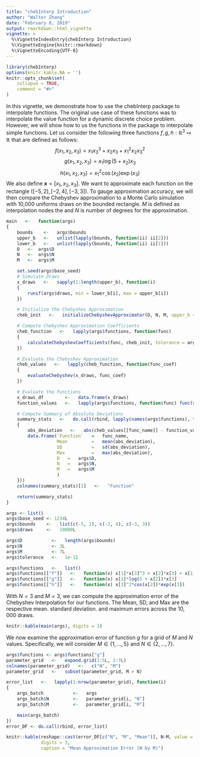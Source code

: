 ```yaml
---
title: "chebInterp Introduction"
author: "Walter Zhang"
date: "February 8, 2019"
output: rmarkdown::html_vignette
vignette: >
  %\VignetteIndexEntry{chebInterp Introduction}
  %\VignetteEngine{knitr::rmarkdown}
  %\VignetteEncoding{UTF-8}
---
```


```r
library(chebInterp)
options(knitr.kable.NA = '')
knitr::opts_chunk$set(
    collapse = TRUE,
    comment = "#>"
)
```

In this vignette, we demonstrate how to use the chebInterp package to interpolate functions. The original use case of these functions was to interpolate the value function for a dynamic discrete choice problem. However, we will show how to us the functions in the package to interpolate simple functions. Let us consider the following three functions $f,g,h:\mathbb{R}^3 \mapsto \mathbb{R}$ that are defined as follows:
$$f(x_1,x_2,x_3) = x_1x_3^3 + x_2x_3 + x_1^2x_2x_3^2 $$
$$g(x_1, x_2, x_3) = x_1 \log(5+x_2)x_3 $$
$$h(x_1,x_2,x_3) = x_1^2\cos(x_2)\exp(x_3)$$
We also define $\mathbf{x} = [x_1,x_2,x_3]$. We want to approximate each function on the rectangle $([-5,2],[-2,4],[-3,3])$. To gauge approximation accuracy, we will then compare the Chebyshev approximation to a Monte Carlo simulation with 10,000 uniforms draws on the bounded rectangle. $M$ is defined as interpolation nodes the and $N$ is number of degrees for the approximation.

```r
main   <-   function(args)
{
    bounds    <-   args$bounds
    upper_b   <-   unlist(lapply(bounds, function(ii) ii[2]))
    lower_b   <-   unlist(lapply(bounds, function(ii) ii[1]))
    D   <-  args$D
    N   <-  args$N
    M   <-  args$M

    set.seed(args$base_seed)
    # Simulate Draws
    x_draws   <-   sapply(1:length(upper_b), function(i)
    {
        runif(args$draws, min = lower_b[i], max = upper_b[i])
    })

    # Initialize the Chebyshev Approximation
    cheb_init   <-   initializeChebyshevApproximator(D, N, M, upper_b = upper_b, lower_b = lower_b)

    # Compute Chebyshev Approximation Coefficients
    cheb_function   <-   lapply(args$functions, function(func)
    {
        calculateChebyshevCoefficients(func, cheb_init, tolerance = args$tolerance)
    })

    # Evaluate the Chebyshev Approximation
    cheb_values   <-   lapply(cheb_function, function(func_coef)
    {
        evaluateChebyshev(x_draws, func_coef)
    })

    # Evaluate the Functions
    x_draws_df        <-   data.frame(x_draws)
    function_values   <-   lapply(args$functions, function(func) func(x_draws_df)[,1])

    # Compute Summary of Absolute Deviations
    summary_stats   <-   do.call(rbind, lapply(names(args$functions), function(func_name)
    {
        abs_deviation   <-   abs(cheb_values[[func_name]] - function_values[[func_name]])
        data.frame(`Function`   =   func_name,
                   Mean         =   mean(abs_deviation),
                   SD           =   sd(abs_deviation),
                   Max          =   max(abs_deviation),
                   D   =   args$D,
                   N   =   args$N,
                   M   =   args$M
                   )
    }))
    colnames(summary_stats)[1]   <-   "Function"

    return(summary_stats)
}
```


```r
args <- list()
args$base_seed <- 1234L
args$bounds    <-   list(c(-5, 2), c(-2, 4), c(-3, 3))
args$draws     <-   10000L

args$D           <-   length(args$bounds)
args$N           <- 3L
args$M           <- 7L
args$tolerance   <-   1e-12

args$functions   <-   list()
args$functions[["f"]]   <-   function(x) x[1]*x[3]^3 + x[2]*x[3] + x[1]^2*x[2]*x[3]^2
args$functions[["g"]]   <-   function(x) x[1]*log(5 + x[2])*x[3]
args$functions[["h"]]   <-   function(x) x[1]^2*cos(x[2])*exp(x[3])
```

With $N=3$ and $M=3$, we can compute the approximation error of the Chebyshev Interpolation for our functions. The Mean, SD, and Max are the respective mean. standard deviation. and maximum errors across the $10,000$ draws.

```r
knitr::kable(main(args), digits = 3)
```

We now examine the approximation error of function $g$ for a grid of $M$ and $N$ values. Specifically, we will consider $M\in\{1,\ldots,5\}$ and $N\in\{2,\ldots,7\}$.

```r
args$functions <- args$functions["g"]
parameter_grid   <-   expand.grid(1:5L, 2:7L)
colnames(parameter_grid)   <-   c("N", "M")
parameter_grid   <-   subset(parameter_grid, M > N)
```

```r
error_list   <-   lapply(1:nrow(parameter_grid), function(i)
{
    args_batch           <-   args
    args_batch$N         <-   parameter_grid[i, "N"]
    args_batch$M         <-   parameter_grid[i, "M"]

    main(args_batch)
})
error_DF <- do.call(rbind, error_list)
```

```r
knitr::kable(reshape::cast(error_DF[c("N", "M", "Mean")], N~M, value = "Mean"),
             digits = 3,
             caption = "Mean Approximation Error (N by M)")
```
